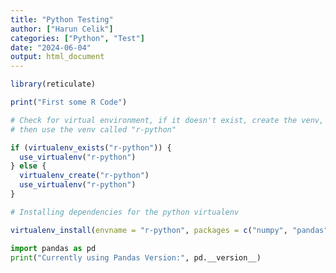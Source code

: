 ```yaml
---
title: "Python Testing"
author: ["Harun Celik"]
categories: ["Python", "Test"]
date: "2024-06-04"
output: html_document
---
```


```r
library(reticulate)
```

```r
print("First some R Code")
```

```r
# Check for virtual environment, if it doesn't exist, create the venv, if it exists
# then use the venv called "r-python"

if (virtualenv_exists("r-python")) {
  use_virtualenv("r-python")
} else {
  virtualenv_create("r-python")
  use_virtualenv("r-python")
}
```

```r
# Installing dependencies for the python virtualenv

virtualenv_install(envname = "r-python", packages = c("numpy", "pandas", "scikit-learn"), all = TRUE)
```

```python
import pandas as pd
print("Currently using Pandas Version:", pd.__version__)
```


